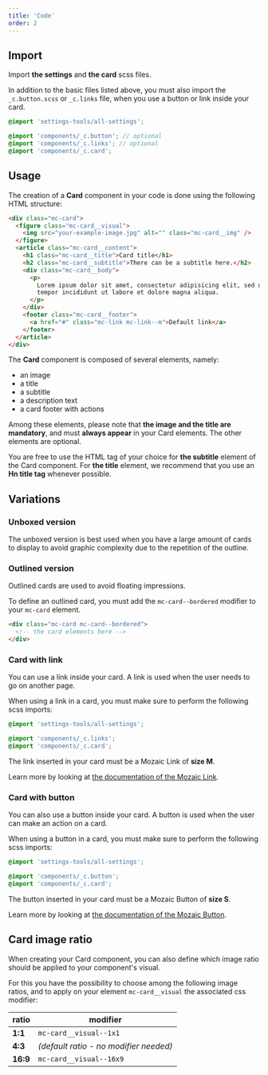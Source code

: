 ```yaml
---
title: 'Code'
order: 2
---
```


## Import

Import **the settings** and **the card** scss files.

In addition to the basic files listed above, you must also import the `_c.button.scss` or `_c.links` file, when you use a button or link inside your card.

```scss
@import 'settings-tools/all-settings';

@import 'components/_c.button'; // optional
@import 'components/_c.links'; // optional
@import 'components/_c.card';
```

## Usage

The creation of a **Card** component in your code is done using the following HTML structure:

```html
<div class="mc-card">
  <figure class="mc-card__visual">
    <img src="your-example-image.jpg" alt="" class="mc-card__img" />
  </figure>
  <article class="mc-card__content">
    <h1 class="mc-card__title">Card title</h1>
    <h2 class="mc-card__subtitle">There can be a subtitle here.</h2>
    <div class="mc-card__body">
      <p>
        Lorem ipsum dolor sit amet, consectetur adipisicing elit, sed do eiusmod
        tempor incididunt ut labore et dolore magna aliqua.
      </p>
    </div>
    <footer class="mc-card__footer">
      <a href="#" class="mc-link mc-link--m">Default link</a>
    </footer>
  </article>
</div>
```

The **Card** component is composed of several elements, namely:

- an image
- a title
- a subtitle
- a description text
- a card footer with actions

<Highlight theme="warning" title="Mandatory elements">

Among these elements, please note that **the image and the title are mandatory**, and must **always appear** in your Card elements. The other elements are optional.

</Highlight>

<Highlight theme="info">

You are free to use the HTML tag of your choice for **the subtitle** element of the Card component. For **the title** element, we recommend that you use an **Hn title tag** whenever possible.

</Highlight>

## Variations

### Unboxed version

The unboxed version is best used when you have a large amount of cards to display to avoid graphic complexity due to the repetition of the outline.

<Story id="content-card--default" height="510" />

### Outlined version

Outlined cards are used to avoid floating impressions.

To define an outlined card, you must add the `mc-card--bordered` modifier to your `mc-card` element.

```html
<div class="mc-card mc-card--bordered">
  <!-- the card elements here -->
</div>
```

<Story id="content-card--boxed-card" height="510" />

### Card with link

You can use a link inside your card. A link is used when the user needs to go on another page.

When using a link in a card, you must make sure to perform the following scss imports:

```scss
@import 'settings-tools/all-settings';

@import 'components/_c.links';
@import 'components/_c.card';
```

<Highlight theme="warning">

The link inserted in your card must be a Mozaic Link of **size M**.

Learn more by looking at [the documentation of the Mozaic Link](/Components/Links/code/#available-sizes).

</Highlight>

<Story id="content-card--card-with-link" height="510" />

### Card with button

You can also use a button inside your card. A button is used when the user can make an action on a card.

When using a button in a card, you must make sure to perform the following scss imports:

```scss
@import 'settings-tools/all-settings';

@import 'components/_c.button';
@import 'components/_c.card';
```

<Highlight theme="warning">

The button inserted in your card must be a Mozaic Button of **size S**.

Learn more by looking at [the documentation of the Mozaic Button](/Components/Buttons/#sizes).

</Highlight>

<Story id="content-card--card-with-button" height="520" />

## Card image ratio

When creating your Card component, you can also define which image ratio should be applied to your component's visual.

For this you have the possibility to choose among the following image ratios, and to apply on your element `mc-card__visual` the associated css modifier:

| ratio    | modifier                               |
| -------- | -------------------------------------- |
| **1:1**  | `mc-card__visual--1x1`                 |
| **4:3**  | _(default ratio - no modifier needed)_ |
| **16:9** | `mc-card__visual--16x9`                |

<Story id="content-card--card-ratios" height="590" />
